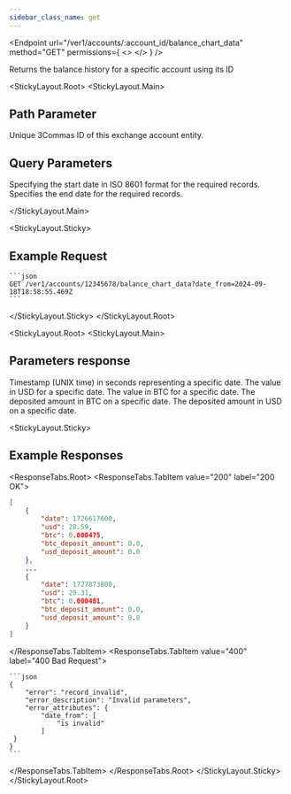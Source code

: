 ```yaml
---
sidebar_class_name: get
---
```



<Endpoint
  url="/ver1/accounts/:account_id/balance_chart_data"
  method="GET"
  permissions={
    <>
      <Permission title="Permission" description="ACCOUNTS_READ" />
      <Permission title="Security" description="SIGNED" />
    </>
  }
/>

Returns the balance history for a specific account using its ID

<StickyLayout.Root>
<StickyLayout.Main>

## Path Parameter
<ApiParam name='account_id' type='integer' id="account_id" required>
    Unique 3Commas ID of this exchange account entity.
</ApiParam>

## Query Parameters
<ApiParam name='date_from' type='string' id="date_from" required>
    Specifying the start date in ISO 8601 format for the required records.
</ApiParam>

<ApiParam name='date_to' type='integer' id="date_to" required>
    Specifies the end date for the required records.
</ApiParam>

</StickyLayout.Main>

<StickyLayout.Sticky>

## Example Request

    ```json
    GET /ver1/accounts/12345678/balance_chart_data?date_from=2024-09-18T18:58:55.469Z
    ```

</StickyLayout.Sticky>
</StickyLayout.Root>

<StickyLayout.Root>
<StickyLayout.Main>

## Parameters response

<CollapsibleApiParam name='date_to' type='string' id="date_to">
    Timestamp (UNIX time) in seconds representing a specific date.
</CollapsibleApiParam>

<CollapsibleApiParam name='usd' type='string' id="usd">
   The value in USD for a specific date.
</CollapsibleApiParam>
      
<CollapsibleApiParam name='btc' type='string' id="btc">
   The value in BTC for a specific date.
</CollapsibleApiParam>

<CollapsibleApiParam name='btc_deposit_amount' type='string' id="btc_deposit_amount">
   The deposited amount in BTC on a specific date.
</CollapsibleApiParam>

<CollapsibleApiParam name='usd_deposit_amount' type='string' id="usd_deposit_amount">
   The deposited amount in USD on a specific date.
</CollapsibleApiParam>   
</StickyLayout.Main>


<StickyLayout.Sticky>
## Example Responses

<ResponseTabs.Root>
<ResponseTabs.TabItem value="200" label="200 OK">

```json
[
    {
        "date": 1726617600,
        "usd": 28.59,
        "btc": 0.000475,
        "btc_deposit_amount": 0.0,
        "usd_deposit_amount": 0.0
    },
    ...
    {
        "date": 1727873800,
        "usd": 29.31,
        "btc": 0.000481,
        "btc_deposit_amount": 0.0,
        "usd_deposit_amount": 0.0
    }
]
```
</ResponseTabs.TabItem>
  <ResponseTabs.TabItem value="400" label="400 Bad Request">

    ```json
    {
        "error": "record_invalid",
        "error_description": "Invalid parameters",
        "error_attributes": {
            "date_from": [
                "is invalid"
            ]
     }
    }
    ```
  </ResponseTabs.TabItem>
    </ResponseTabs.Root>
    </StickyLayout.Sticky>
</StickyLayout.Root>